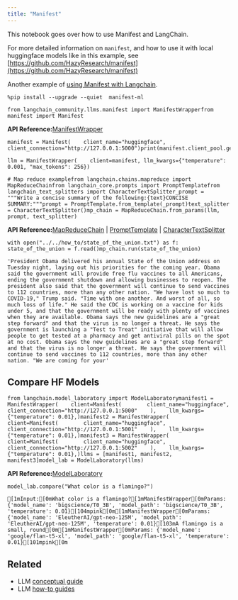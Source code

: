```yaml
---
title: "Manifest"
---
```


This notebook goes over how to use Manifest and LangChain.

For more detailed information on `manifest`, and how to use it with local huggingface models like in this example, see [https://github.com/HazyResearch/manifest](https://github.com/HazyResearch/manifest)

Another example of [using Manifest with Langchain](https://github.com/HazyResearch/manifest/blob/main/examples/langchain_chatgpt.html).

```
%pip install --upgrade --quiet  manifest-ml
```

```
from langchain_community.llms.manifest import ManifestWrapperfrom manifest import Manifest
```

**API Reference:**[ManifestWrapper](https://python.langchain.com/api_reference/community/llms/langchain_community.llms.manifest.ManifestWrapper.html)

```
manifest = Manifest(    client_name="huggingface", client_connection="http://127.0.0.1:5000")print(manifest.client_pool.get_current_client().get_model_params())
```

```
llm = ManifestWrapper(    client=manifest, llm_kwargs={"temperature": 0.001, "max_tokens": 256})
```

```
# Map reduce examplefrom langchain.chains.mapreduce import MapReduceChainfrom langchain_core.prompts import PromptTemplatefrom langchain_text_splitters import CharacterTextSplitter_prompt = """Write a concise summary of the following:{text}CONCISE SUMMARY:"""prompt = PromptTemplate.from_template(_prompt)text_splitter = CharacterTextSplitter()mp_chain = MapReduceChain.from_params(llm, prompt, text_splitter)
```

**API Reference:**[MapReduceChain](https://python.langchain.com/api_reference/langchain/chains/langchain.chains.mapreduce.MapReduceChain.html) | [PromptTemplate](https://python.langchain.com/api_reference/core/prompts/langchain_core.prompts.prompt.PromptTemplate.html) | [CharacterTextSplitter](https://python.langchain.com/api_reference/text_splitters/character/langchain_text_splitters.character.CharacterTextSplitter.html)

```
with open("../../how_to/state_of_the_union.txt") as f:    state_of_the_union = f.read()mp_chain.run(state_of_the_union)
```

```
'President Obama delivered his annual State of the Union address on Tuesday night, laying out his priorities for the coming year. Obama said the government will provide free flu vaccines to all Americans, ending the government shutdown and allowing businesses to reopen. The president also said that the government will continue to send vaccines to 112 countries, more than any other nation. "We have lost so much to COVID-19," Trump said. "Time with one another. And worst of all, so much loss of life." He said the CDC is working on a vaccine for kids under 5, and that the government will be ready with plenty of vaccines when they are available. Obama says the new guidelines are a "great step forward" and that the virus is no longer a threat. He says the government is launching a "Test to Treat" initiative that will allow people to get tested at a pharmacy and get antiviral pills on the spot at no cost. Obama says the new guidelines are a "great step forward" and that the virus is no longer a threat. He says the government will continue to send vaccines to 112 countries, more than any other nation. "We are coming for your'
```

## Compare HF Models

```
from langchain.model_laboratory import ModelLaboratorymanifest1 = ManifestWrapper(    client=Manifest(        client_name="huggingface", client_connection="http://127.0.0.1:5000"    ),    llm_kwargs={"temperature": 0.01},)manifest2 = ManifestWrapper(    client=Manifest(        client_name="huggingface", client_connection="http://127.0.0.1:5001"    ),    llm_kwargs={"temperature": 0.01},)manifest3 = ManifestWrapper(    client=Manifest(        client_name="huggingface", client_connection="http://127.0.0.1:5002"    ),    llm_kwargs={"temperature": 0.01},)llms = [manifest1, manifest2, manifest3]model_lab = ModelLaboratory(llms)
```

**API Reference:**[ModelLaboratory](https://python.langchain.com/api_reference/langchain/model_laboratory/langchain.model_laboratory.ModelLaboratory.html)

```
model_lab.compare("What color is a flamingo?")
```

```
[1mInput:[0mWhat color is a flamingo?[1mManifestWrapper[0mParams: {'model_name': 'bigscience/T0_3B', 'model_path': 'bigscience/T0_3B', 'temperature': 0.01}[104mpink[0m[1mManifestWrapper[0mParams: {'model_name': 'EleutherAI/gpt-neo-125M', 'model_path': 'EleutherAI/gpt-neo-125M', 'temperature': 0.01}[103mA flamingo is a small, round[0m[1mManifestWrapper[0mParams: {'model_name': 'google/flan-t5-xl', 'model_path': 'google/flan-t5-xl', 'temperature': 0.01}[101mpink[0m
```

## Related

* LLM [conceptual guide](/src/oss/concepts/text_llms)
* LLM [how-to guides](/src/oss/how_to/#llms)
